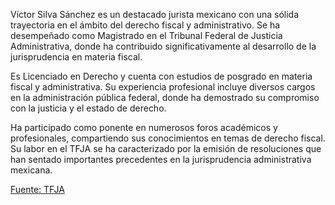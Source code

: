 Víctor Silva Sánchez es un destacado jurista mexicano con una sólida trayectoria en el ámbito del derecho fiscal y administrativo. Se ha desempeñado como Magistrado en el Tribunal Federal de Justicia Administrativa, donde ha contribuido significativamente al desarrollo de la jurisprudencia en materia fiscal.

Es Licenciado en Derecho y cuenta con estudios de posgrado en materia fiscal y administrativa. Su experiencia profesional incluye diversos cargos en la administración pública federal, donde ha demostrado su compromiso con la justicia y el estado de derecho.

Ha participado como ponente en numerosos foros académicos y profesionales, compartiendo sus conocimientos en temas de derecho fiscal. Su labor en el TFJA se ha caracterizado por la emisión de resoluciones que han sentado importantes precedentes en la jurisprudencia administrativa mexicana.

[Fuente: TFJA][tfja]

[tfja]: https://www.tfja.gob.mx

